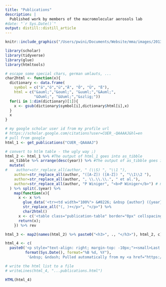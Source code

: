 ```yaml
---
title: "Publications"
description: |
  Published work by members of the macromolecular aerosols lab
#date: "`r Sys.Date()`"
output: distill::distill_article
---
```


<!--```{r setup, include=FALSE}
knitr::opts_chunk$set(echo = TRUE)
```
-->

```r
knitr::include_graphics("/Users/pwini/Documents/Website/mma/images/20130404_132554.jpg")
```

<!--https://www.r-bloggers.com/2019/09/automatically-update-your-publication-list-using-r-scholar-ii-get-a-pdf/

-->


```r
library(scholar)
library(tidyverse)
library(glue)
library(htmltools)

# escape some special chars, german umlauts, ...
char2html <- function(x){
  dictionary <- data.frame(
    symbol = c("ä","ö","ü","Ä", "Ö", "Ü", "ß"),
    html = c("&auml;","&ouml;", "&uuml;","&Auml;",
             "&Ouml;", "&Uuml;","&szlig;"))
  for(i in 1:dim(dictionary)[1]){
    x <- gsub(dictionary$symbol[i],dictionary$html[i],x)
  }
  x
}

# my google scholar user id from my profile url
# https://scholar.google.com/citations?user=CUER_-QAAAAJ&hl=en
# pull from google
html_1 <- get_publications("CUER_-QAAAAJ")

# convert to htlm table - the ugly way ;)
html_2 <- html_1 %>% #The output of html_1 goes into as_tibble
  as_tibble %>% arrange(desc(year)) %>% #The output of as_tibble goes into mutate
  mutate(
#    author=str_replace_all(author, " (\\S) ", "\\1 "),
    author=str_replace_all(author, "([A-Z]) ([A-Z]) ", "\\1\\2 "),
    author=str_replace_all(author, ", \\.\\.\\.", " et al."),
    author=str_replace_all(author, "P Winiger", "<b>P Winiger</b>") # make my name fat
  ) %>% split(.$year) %>%
    map(function(x){
      x <- x %>%
        glue_data('<tr><td width="100%"> &#8226; &nbsp {author} ({year}) <a href="https://scholar.google.com/scholar?oi=bibs&cluster={cid}&btnI=1&hl=en">{title}</a>, {journal}, {number} <br></td></tr>') %>%
        str_replace_all("(, )+</p>", "</p>") %>%
        char2html()
      x <- c('<table class="publication-table" border="0px" cellspacing="10" cellpadding="10" rules="", frame=""><tbody>', x, '</tbody></table>')
      return(x);
    }) %>% rev

html_3 <- map2(names(html_2) %>% paste0("<h3>", ., "</h3>"), html_2, c) %>% unlist

html_4 <- c(
  paste0('<p style="text-align: right; margin-top: -10px;"><small>Last updated <i>',
         format(Sys.Date(), format="%B %d, %Y"),
          '&nbsp; &ndash; Pulled automatically from my <a href="https://scholar.google.com/citations?hl=en&user=CUER_-QAAAAJ">Google Scholar profile</a>. </small></p>'), html_3)

# write the html list to a file
# writeLines(html_4, "...publications.html")

HTML(html_4)

```


<!--- 
```{r publications,  echo=FALSE, warning=FALSE}library(pagedown)
#need to have google chrome installed
chrome_print(
  # link to my publication list w/o header/footer in html
  "https://thackl.github.io/publications-clean",
  # the pdf to generate
  "publications.pdf"
)
```
--->
